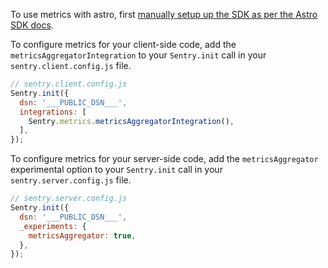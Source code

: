 To use metrics with astro, first [manually setup up the SDK as per the Astro SDK docs](/platforms/javascript/guides/astro/manual-setup/#manual-sdk-initialization).

To configure metrics for your client-side code, add the `metricsAggregatorIntegration` to your `Sentry.init` call in your `sentry.client.config.js` file.

```JavaScript
// sentry.client.config.js
Sentry.init({
  dsn: '___PUBLIC_DSN___',
  integrations: [
    Sentry.metrics.metricsAggregatorIntegration(),
  ],
});
```

To configure metrics for your server-side code, add the `metricsAggregator` experimental option to your `Sentry.init` call in your `sentry.server.config.js` file.

```JavaScript
// sentry.server.config.js
Sentry.init({
  dsn: '___PUBLIC_DSN___',
  _experiments: {
    metricsAggregator: true,
  },
});
```
